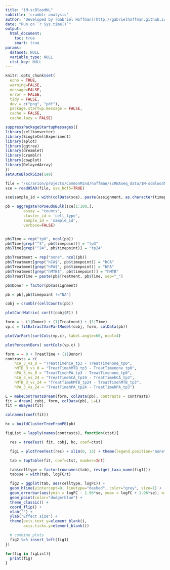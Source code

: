 ```yaml
---
title: "1M-scBloodNL"
subtitle: 'crumblr analysis'
author: "Developed by [Gabriel Hoffman](http://gabrielhoffman.github.io/)"
date: "Run on `r Sys.time()`"
output: 
  html_document:
    toc: true
    smart: true
params:
  dataset: NULL
  variable_type: NULL
  ctst_key: NULL
---
```



<!---

cd /sc/arion/projects/CommonMind/hoffman/crumblr_analysis/1M-scBloodNL
ml python git
git pull
R --vanilla


system("git pull"); rmarkdown::render("1M-scBloodNL_crumblr.Rmd");

https://hoffmg01.hpc.mssm.edu/crumblr_analysis/



--->


```r
knitr::opts_chunk$set(
  echo = TRUE,
  warning=FALSE,
  message=FALSE,
  error = FALSE,
  tidy = FALSE,
  dev = c("png", "pdf"),
  package.startup.message = FALSE,
  cache = FALSE,
  cache.lazy = FALSE)
```


```r
suppressPackageStartupMessages({
library(zellkonverter)
library(SingleCellExperiment)
library(aplot)
library(ggtree)
library(dreamlet)
library(crumblr)
library(cowplot)
library(DelayedArray)
})
setAutoBlockSize(1e9)

file = "/sc/arion/projects/CommonMind/hoffman/scRNAseq_data/1M-scBloodNL/1M_v2_20201029.h5ad"
sce = readH5AD(file, use_hdf5=TRUE)

sce$sample_id = with(colData(sce), paste(assignment, as.character(timepoint), sep='_'))

pb = aggregateToPseudoBulk(sce[1:100,], 
        assay = "counts",    
        cluster_id = 'cell_type', 
        sample_id = 'sample_id',
        verbose=FALSE)


pb$Time = rep("tp0", ncol(pb))
pb$Time[grep("^3", pb$timepoint)] = "tp3"
pb$Time[grep("^24", pb$timepoint)] = "tp24"

pb$Treatment = rep("none", ncol(pb))
pb$Treatment[grep("hCA$", pb$timepoint)] = "hCA"
pb$Treatment[grep("hPA$", pb$timepoint)] = "hPA"
pb$Treatment[grep("hMTB$", pb$timepoint)] = "hMTB"
pb$TreatTime = paste(pb$Treatment, pb$Time, sep="_")

pb$Donor = factor(pb$assignment)

pb = pb[,pb$timepoint !="NA"]
```

```r
cobj = crumblr(cellCounts(pb))

plotCorrMatrix( cor(t(cobj$E)) )

form = ~ (1|Donor) + (1|Treatment) + (1|Time)
vp.c = fitExtractVarPartModel(cobj, form, colData(pb))

plotVarPart(sortCols(vp.c), label.angle=60, ncol=4) 

plotPercentBars( sortCols(vp.c) )

form = ~ 0 + TreatTime + (1|Donor)
contrasts = c(
	hCA_3_vs_0 = "TreatTimehCA_tp3 - TreatTimenone_tp0",
	hMTB_3_vs_0 = "TreatTimehMTB_tp3 - TreatTimenone_tp0",
	hPA_3_vs_0 = "TreatTimehPA_tp3 - TreatTimenone_tp0", 
	hCA_3_vs_24 = "TreatTimehCA_tp24 - TreatTimehCA_tp3",
	hMTB_3_vs_24 = "TreatTimehMTB_tp24 - TreatTimehMTB_tp3",
	hPA_3_vs_24 = "TreatTimehPA_tp24 - TreatTimehPA_tp3")

L = makeContrastsDream(form, colData(pb), contrasts = contrasts)
fit = dream( cobj, form, colData(pb), L=L)
fit = eBayes(fit)

colnames(coef(fit))

hc = buildClusterTreeFromPB(pb)

figList = lapply(names(contrasts), function(ctst){

  res = treeTest( fit, cobj, hc, coef=ctst)

  fig1 = plotTreeTest(res) + xlim(0, 15) + theme(legend.position="none") + ggtitle(ctst)

  tab = topTable(fit, coef=ctst, number=Inf)

  tab$celltype = factor(rownames(tab), rev(get_taxa_name(fig1)))
  tab$se = with(tab, logFC/t)

  fig2 = ggplot(tab, aes(celltype, logFC)) + 
  geom_hline(yintercept=0, linetype="dashed", color="grey", size=1) +
  geom_errorbar(aes(ymin = logFC - 1.96*se, ymax = logFC + 1.96*se), width=0) +
  geom_point(color="dodgerblue") +
  theme_classic() +
  coord_flip() +
  xlab('') + 
  ylab("Effect size") +
  theme(axis.text.y=element_blank(),
        axis.ticks.y=element_blank())

  # combine plots
  fig2 %>% insert_left(fig1) 
})
```

```r
for(fig in figList){
  print(fig)
}
```







